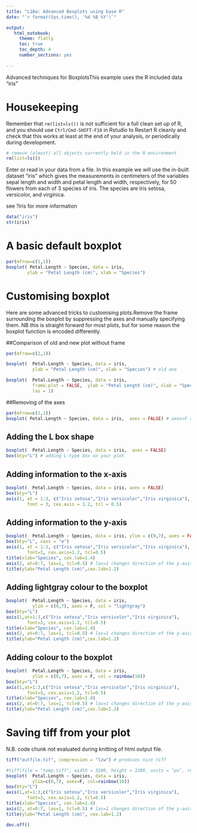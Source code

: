```yaml
---
title: "L10a: Advanced Boxplots using base R"
date: "`r format(Sys.time(), '%d %B %Y')`"

output:
   html_notebook:
     theme: flatly
     toc: true
     toc_depth: 4
     number_sections: yes
     
---
```


Advanced techniques for BoxplotsThis example uses the R included data "iris"


# Housekeeping

Remember that `rm(list=ls())` is not sufficient for a full clean set up of R, and you should use `Ctrl/Cmd-SHIFT-F10` in Rstudio to Restart R cleanly and check that this works at least at the end of your analysis, or periodically during development.

```r
# remove (almost) all objects currently held in the R environment
rm(list=ls()) 
```



Enter or read in your data from a file. In this example we will use the in-built dataset "iris" which gives the measurements in centimeters of the variables sepal length and width and petal length and width, respectively, for 50 flowers from each of 3 species of iris. The species are Iris setosa, versicolor, and virginica. 

see ?iris for more information

```r
data("iris")
str(iris)

```



# A basic default boxplot

```r
par(mfrow=c(1,1))
boxplot( Petal.Length ~ Species, data = iris,
		ylab = "Petal Length (cm)", xlab = "Species")

```




# Customising boxplot

Here are some advanced tricks to customising plots.Remove the frame surrounding the boxplot by suppressing the axes and manually specifying them. NB this is straight forward for most plots, but for some reason the boxplot function is encoded differently.

##Comparison of old and new plot without frame

```r

par(mfrow=c(2,1))

boxplot(  Petal.Length ~ Species, data = iris, 
          ylab = "Petal Length (cm)", xlab = "Species") # old one

boxplot(  Petal.Length ~ Species, data = iris,
          frame.plot = FALSE,  ylab = "Petal Length (cm)", xlab = "Species", 
          las = 1) 
```

##Removing of the axes

```r
par(mfrow=c(1,1))
boxplot( Petal.Length ~ Species, data = iris,  axes = FALSE) # axes=F removes axes from the plot
```

## Adding the L box shape
```r
boxplot(  Petal.Length ~ Species, data = iris,  axes = FALSE)
box(bty="L") # adding L-type box on your plot
```

## Adding information to the x-axis
```r
boxplot(  Petal.Length ~ Species, data = iris, axes = FALSE)
box(bty="L")
axis(1, at = 1:3, c("Iris setosa","Iris versicolor","Iris virginica"),
        font = 3, cex.axis = 1.2, tcl = 0.5) 

```

## Adding information to the y-axis

```r
boxplot(  Petal.Length ~ Species, data = iris, ylim = c(0,7), axes = FALSE)
box(bty="L", xaxs = "e")
axis(1, at = 1:3, c("Iris setosa","Iris versicolor","Iris virginica"),
        font=3, cex.axis=1.2, tcl=0.5)
title(xlab="Species", cex.lab=1.4)
axis(2, at=0:7, las=1, tcl=0.5) # las=1 changes direction of the y-axis text
title(ylab="Petal Length (cm)",cex.lab=1.2)
```

## Adding lightgray colour to the boxplot

```r
boxplot(  Petal.Length ~ Species, data = iris, 
          ylim = c(0,7), axes = F, col = "lightgray")
box(bty="L")
axis(1,at=1:3,c("Iris setosa","Iris versicolor","Iris virginica"),
        font=3, cex.axis=1.2, tcl=0.5)
title(xlab="Species", cex.lab=1.4)
axis(2, at=0:7, las=1, tcl=0.5) # las=1 changes direction of the y-axis text
title(ylab="Petal Length (cm)",cex.lab=1.2)

```

## Adding colour to the boxplot

```r
boxplot(  Petal.Length ~ Species, data = iris, 
          ylim = c(0,7), axes = F, col = rainbow(10))
box(bty="L")
axis(1,at=1:3,c("Iris setosa","Iris versicolor","Iris virginica"),
        font=3, cex.axis=1.2, tcl=0.5)
title(xlab="Species", cex.lab=1.4)
axis(2, at=0:7, las=1, tcl=0.5) # las=1 changes direction of the y-axis text
title(ylab="Petal Length (cm)",cex.lab=1.2)

```


# Saving tiff from your plot

N.B. code chunk not evaluated during knitting of html output file.

```r
tiff("outfile.tif", compression = "lzw") # produces nice tiff

#tiff(file = "temp.tiff", width = 3200, height = 3200, units = "px", res = 800) # produced large size tiff 
boxplot(  Petal.Length ~ Species, data = iris, 
          ylim=c(0,7), axes=F, col=rainbow(10))
box(bty="L")
axis(1,at=1:3,c("Iris setosa","Iris versicolor","Iris virginica"),
        font=3, cex.axis=1.2, tcl=0.5)
title(xlab="Species", cex.lab=1.4)
axis(2, at=0:7, las=1, tcl=0.5) # las=1 changes direction of the y-axis text
title(ylab="Petal Length (cm)", cex.lab=1.2)

dev.off()

```

